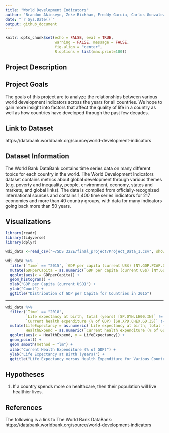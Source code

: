 ```yaml
---
title: "World Development Indicators"
author: "Brandon Akinseye, Zeke Bickham, Freddy Garcia, Carlos Gonzalez, Gabriel Gray, Kevin Yu"
date: "`r Sys.Date()`"
output: github_document
---
```


```r
knitr::opts_chunk$set(echo = FALSE, eval = TRUE,  
                      warning = FALSE, message = FALSE, 
                      fig.align = "center",
                      R.options = list(max.print=100))
```

## Project Description


## Project Goals
The goals of this project are to analyze the relationships between various world development indicators across the years for all countries. We hope to gain more insight into factors that affect the quality of life in a country as well as how countries have developed through the past few decades.

## Link to Dataset
https://databank.worldbank.org/source/world-development-indicators

## Dataset Information
The World Bank DataBank contains time series data on many different topics for each country in the world. The World Development Indicators dataset contains metrics about global development through various themes (e.g. poverty and inequality, people, environment, economy, states and markets, and global links). The data is compiled from officially-recognized international sources and contains 1,400 time series indicators for 217 economies and more than 40 country groups, with data for many indicators going back more than 50 years.

## Visualizations

```r
library(readr)
library(tidyverse)
library(dplyr)

wdi_data <-read_csv("~/SDS 322E/final_project/Project_Data_1.csv", show_col_types = FALSE)

wdi_data %>%
  filter(`Time` == "2015", `GDP per capita (current US$) [NY.GDP.PCAP.CD]` != "..") %>%
  mutate(GDPperCapita = as.numeric(`GDP per capita (current US$) [NY.GDP.PCAP.CD]`)) %>%
  ggplot(aes(x = GDPperCapita)) +
  geom_histogram() +
  xlab("GDP per Capita (current USD)") +
  ylab("Count") +
  ggtitle("Distribution of GDP per Capita for Countries in 2015")
```
---
```r
wdi_data %>%
  filter(`Time` == "2018",
         `Life expectancy at birth, total (years) [SP.DYN.LE00.IN]` != "..",
         `Current health expenditure (% of GDP) [SH.XPD.CHEX.GD.ZS]` != "..") %>%
  mutate(LifeExpectancy = as.numeric(`Life expectancy at birth, total (years) [SP.DYN.LE00.IN]`),
         HealthExpend = as.numeric(`Current health expenditure (% of GDP) [SH.XPD.CHEX.GD.ZS]`)) %>%
  ggplot(aes(x = HealthExpend, y = LifeExpectancy)) +
  geom_point() +
  geom_smooth(method = "lm") +
  xlab("Current Health Expenditure (% of GDP)") +
  ylab("Life Expectancy at Birth (years)") +
  ggtitle("Life Expectancy versus Health Expenditure for Various Countries in 2018")
```

## Hypotheses
1. If a country spends more on healthcare, then their population will live healthier lives.

## References

The following is a link to The World Bank DataBank:
https://databank.worldbank.org/source/world-development-indicators